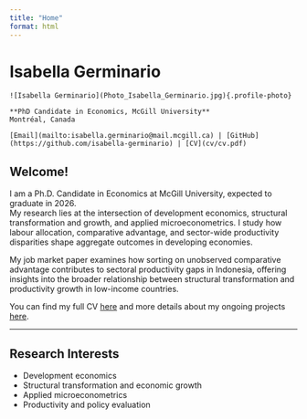 ```yaml
---
title: "Home"
format: html
---
```


# Isabella Germinario

<div class="header-container">
  <div class="photo-container">
    ![Isabella Germinario](Photo_Isabella_Germinario.jpg){.profile-photo}
  </div>
  
  <div class="info-container">
    **PhD Candidate in Economics, McGill University**  
    Montréal, Canada

    [Email](mailto:isabella.germinario@mail.mcgill.ca) | [GitHub](https://github.com/isabella-germinario) | [CV](cv/cv.pdf)
  </div>
</div>

## Welcome!

I am a Ph.D. Candidate in Economics at McGill University, expected to graduate in 2026.  
My research lies at the intersection of development economics, structural transformation and growth, and applied microeconometrics. I study how labour allocation, comparative advantage, and sector-wide productivity disparities shape aggregate outcomes in developing economies.

My job market paper examines how sorting on unobserved comparative advantage contributes to sectoral productivity gaps in Indonesia, offering insights into the broader relationship between structural transformation and productivity growth in low-income countries.

You can find my full CV [here](/cv) and more details about my ongoing projects [here](/research).


---

## Research Interests
- Development economics  
- Structural transformation and economic growth  
- Applied microeconometrics  
- Productivity and policy evaluation
